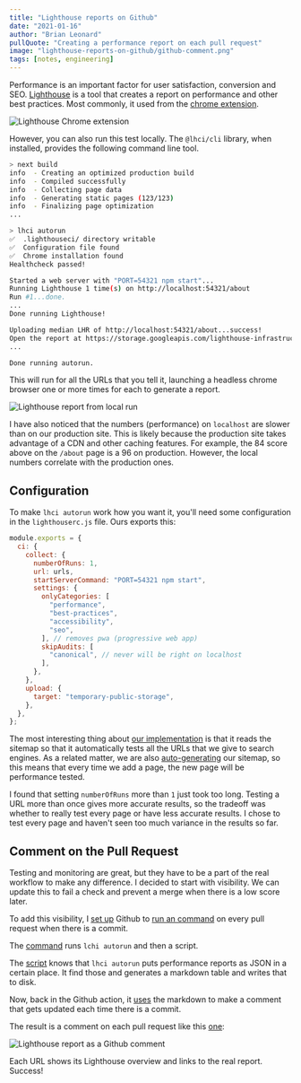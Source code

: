 ```yaml
---
title: "Lighthouse reports on Github"
date: "2021-01-16"
author: "Brian Leonard"
pullQuote: "Creating a performance report on each pull request"
image: "lighthouse-reports-on-github/github-comment.png"
tags: [notes, engineering]
---
```


Performance is an important factor for user satisfaction, conversion and SEO. [Lighthouse](https://github.com/GoogleChrome/lighthouse) is a tool that creates a report on performance and other best practices. Most commonly, it used from the [chrome extension](https://chrome.google.com/webstore/detail/lighthouse/blipmdconlkpinefehnmjammfjpmpbjk).

<Image
  centered
  height={271}
  width={519}
  alt="Lighthouse Chrome extension"
  src="lighthouse-reports-on-github/chrome-extension.png"
/>

However, you can also run this test locally. The `@lhci/cli` library, when installed, provides the following command line tool.

```bash
> next build
info  - Creating an optimized production build
info  - Compiled successfully
info  - Collecting page data
info  - Generating static pages (123/123)
info  - Finalizing page optimization
...

> lhci autorun
✅  .lighthouseci/ directory writable
✅  Configuration file found
✅  Chrome installation found
Healthcheck passed!

Started a web server with "PORT=54321 npm start"...
Running Lighthouse 1 time(s) on http://localhost:54321/about
Run #1...done.
...
Done running Lighthouse!

Uploading median LHR of http://localhost:54321/about...success!
Open the report at https://storage.googleapis.com/lighthouse-infrastructure.appspot.com/reports/1610848080418-24331.report.html
...

Done running autorun.
```

This will run for all the URLs that you tell it, launching a headless chrome browser one or more times for each to generate a report.

<Image
  centered
  height={180}
  width={519}
  alt="Lighthouse report from local run"
  src="lighthouse-reports-on-github/local-report.png"
/>

I have also noticed that the numbers (performance) on `localhost` are slower than on our production site. This is likely because the production site takes advantage of a CDN and other caching features. For example, the 84 score above on the `/about` page is a 96 on production. However, the local numbers correlate with the production ones.

## Configuration

To make `lhci autorun` work how you want it, you'll need some configuration in the `lighthouserc.js` file. Ours exports this:

```javascript
module.exports = {
  ci: {
    collect: {
      numberOfRuns: 1,
      url: urls,
      startServerCommand: "PORT=54321 npm start",
      settings: {
        onlyCategories: [
          "performance",
          "best-practices",
          "accessibility",
          "seo",
        ], // removes pwa (progressive web app)
        skipAudits: [
          "canonical", // never will be right on localhost
        ],
      },
    },
    upload: {
      target: "temporary-public-storage",
    },
  },
};
```

The most interesting thing about [our implementation](https://github.com/grouparoo/www.grouparoo.com/blob/f93ce04b26900dd7473e0ac9584d5f46a3031efb/lighthouserc.js) is that it reads the sitemap so that it automatically tests all the URLs that we give to search engines. As a related matter, we are also [auto-generating](https://github.com/grouparoo/www.grouparoo.com/blob/f93ce04b26900dd7473e0ac9584d5f46a3031efb/scripts/generate_static_files.ts) our sitemap, so this means that every time we add a page, the new page will be performance tested.

I found that setting `numberOfRuns` more than `1` just took too long. Testing a URL more than once gives more accurate results, so the tradeoff was whether to really test every page or have less accurate results. I chose to test every page and haven't seen too much variance in the results so far.

## Comment on the Pull Request

Testing and monitoring are great, but they have to be a part of the real workflow to make any difference. I decided to start with visibility. We can update this to fail a check and prevent a merge when there is a low score later.

To add this visibility, I [set up](https://github.com/grouparoo/www.grouparoo.com/blob/f93ce04b26900dd7473e0ac9584d5f46a3031efb/.github/workflows/performance.yml#L2-L11) Github to [run an command](https://github.com/grouparoo/www.grouparoo.com/blob/f93ce04b26900dd7473e0ac9584d5f46a3031efb/.github/workflows/performance.yml#L12-L14) on every pull request when there is a commit.

The [command](https://github.com/grouparoo/www.grouparoo.com/blob/f93ce04b26900dd7473e0ac9584d5f46a3031efb/scripts/performance_action) runs `lchi autorun` and then a script.

The [script](https://github.com/grouparoo/www.grouparoo.com/blob/f93ce04b26900dd7473e0ac9584d5f46a3031efb/scripts/write_lighthouse_comment.ts) knows that `lhci autorun` puts performance reports as JSON in a certain place. It find those and generates a markdown table and writes that to disk.

Now, back in the Github action, it [uses](https://github.com/grouparoo/www.grouparoo.com/blob/f93ce04b26900dd7473e0ac9584d5f46a3031efb/.github/workflows/performance.yml#L15-L18) the markdown to make a comment that gets updated each time there is a commit.

The result is a comment on each pull request like this [one](https://github.com/grouparoo/www.grouparoo.com/pull/152#issuecomment-759074302):

<Image
  centered
  height={485}
  width={990}
  alt="Lighthouse report as a Github comment"
  src="lighthouse-reports-on-github/github-comment.png"
/>

Each URL shows its Lighthouse overview and links to the real report. Success!
